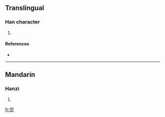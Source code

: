 ==Translingual==

===Han character===
{{Han char|rn=86|rad=火|as=08|sn=12|four=|canj=戈人戈火 (IOIF)}}

# {{defn|Han|sort=火08}}

====References====
* {{Han ref|kx=0674.040|dkj=19117|hdz=32210.110|uh=7124|ud=28964}}

----

==Mandarin==

===Hanzi===
{{cmn-hanzi|pin=[[fǔ]] ([[fu3]])|wg=fu<sup>3</sup>}}

# {{defn|Mandarin}}

[[fr:焤]]